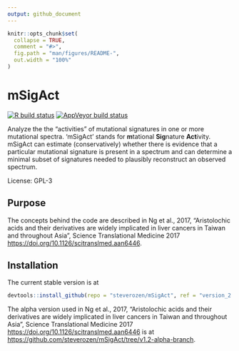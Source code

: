 ```yaml
---
output: github_document
---
```


<!-- README.md is generated from README.Rmd. Please edit that file -->

```r
knitr::opts_chunk$set(
  collapse = TRUE,
  comment = "#>",
  fig.path = "man/figures/README-",
  out.width = "100%"
)
```

# mSigAct

<!-- badges: start -->

[![R build status](https://github.com/steverozen/mSigAct/workflows/R-CMD-check/badge.svg)](https://github.com/steverozen/mSigAct/actions)
[![AppVeyor build status](https://ci.appveyor.com/api/projects/status/github/steverozen/mSigAct?branch=master&svg=true)](https://ci.appveyor.com/project/steverozen/mSigAct)

<!-- badges: end -->

Analyze the the "activities" of mutational signatures in one or
more mutational spectra.
'mSigAct' stands for **m**tational **Sig**nature
**Act**ivity. 
mSigAct can estimate (conservatively)
whether there is evidence
that a particular mutational signature is present in a spectrum and can
determine a minimal subset of signatures needed to plausibly reconstruct an
observed spectrum.

License: GPL-3

## Purpose

The concepts behind the code
are described in Ng et al., 2017, "Aristolochic acids and their derivatives are widely 
implicated in liver cancers in Taiwan and throughout Asia", Science Translational Medicine 2017
<https://doi.org/10.1126/scitranslmed.aan6446>. 

## Installation

The current stable version is at 

``` r
devtools::install_github(repo = "steverozen/mSigAct", ref = "version_2.0.0")
```

The alpha version used in Ng et al., 2017, "Aristolochic acids and their derivatives are widely 
implicated in liver cancers in Taiwan and throughout Asia", Science Translational Medicine 2017
<https://doi.org/10.1126/scitranslmed.aan6446> is at
<https://github.com/steverozen/mSigAct/tree/v1.2-alpha-branch>.
